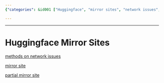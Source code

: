 ```yaml
---
{"categories": &id001 ["Huggingface", "mirror sites", "network issues", "hf-mirror.com", "aliendao.cn", "solutions", "data accessibility"], "category": "Huggingface", "date": "2023-12-22 23:52:59", "description": "This article discusses the use of Huggingface mirror sites to resolve network issues. It provides information on full and partial mirror site options, including https://hf-mirror.com/ for a complete mirror and https://aliendao.cn/#/ for a partial mirror.", "tags": *id001, "title": "Huggingface Mirror Sites"}

---
```


------

# Huggingface Mirror Sites

[methods on network issues](https://zhuanlan.zhihu.com/p/627688602)

[mirror site](https://hf-mirror.com/)

[partial mirror site](https://aliendao.cn/#/)

